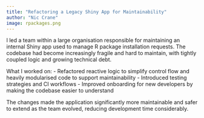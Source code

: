```yaml
---
title: "Refactoring a Legacy Shiny App for Maintainability"
author: "Nic Crane"
image: rpackages.png
---
```


I led a team within a large organisation responsible for maintaining an internal Shiny app used to manage R package installation requests. The codebase had become increasingly fragile and hard to maintain, with tightly coupled logic and growing technical debt.

What I worked on:
- Refactored reactive logic to simplify control flow and heavily modularised code to support maintainability
- Introduced testing strategies and CI workflows
- Improved onboarding for new developers by making the codebase easier to understand

The changes made the application significantly more maintainable and safer to extend as the team evolved, reducing development time considerably.